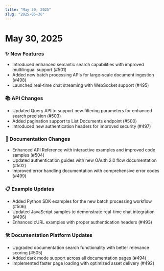 ```yaml
---
title: "May 30, 2025"
slug: "2025-05-30"
---
```


# May 30, 2025

### ✨ New Features
- Introduced enhanced semantic search capabilities with improved multilingual support (#501)
- Added new batch processing APIs for large-scale document ingestion (#498)
- Launched real-time chat streaming with WebSocket support (#495)

### 📚 API Changes
- Updated Query API to support new filtering parameters for enhanced search precision (#503)
- Added pagination support to List Documents endpoint (#500)
- Introduced new authentication headers for improved security (#497)

### 📝 Documentation Changes
- Enhanced API Reference with interactive examples and improved code samples (#504)
- Updated authentication guides with new OAuth 2.0 flow documentation (#502)
- Improved error handling documentation with comprehensive error codes (#499)

### 📋 Example Updates
- Added Python SDK examples for the new batch processing workflow (#506)
- Updated JavaScript samples to demonstrate real-time chat integration (#496)
- Enhanced cURL examples with proper authentication headers (#493)

### 🛠 Documentation Platform Updates
- Upgraded documentation search functionality with better relevance scoring (#505)
- Added dark mode support across all documentation pages (#494)
- Implemented faster page loading with optimized asset delivery (#492)
